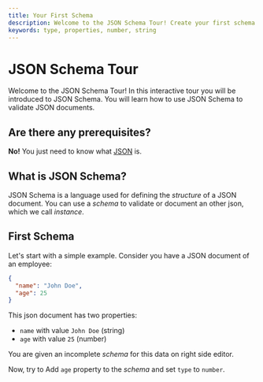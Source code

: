 ```yaml
---
title: Your First Schema 
description: Welcome to the JSON Schema Tour! Create your first schema to validate a JSON document.
keywords: type, properties, number, string
---
```



# JSON Schema Tour
Welcome to the JSON Schema Tour! In this interactive tour you will be introduced to JSON Schema. You will learn how to use JSON Schema to validate JSON documents.


## Are there any prerequisites?
**No!** You just need to know what [JSON](https://www.mongodb.com/resources/languages/what-is-json) is.

## What is JSON Schema?

JSON Schema is a language used for defining the _structure_ of a JSON document. You can use a _schema_ to validate or document an other json, which we call _instance_.

## First Schema 
Let's start with a simple example.
Consider you have a JSON document of an employee:
```json
{
  "name": "John Doe",
  "age": 25
}
```
 This json document has two properties:
 - `name` with value `John Doe` (string)
 - `age` with value `25` (number)


You are given an incomplete *schema* for this data on right side editor. 

Now, try to Add `age` property to the *schema* and set `type` to `number`. 





